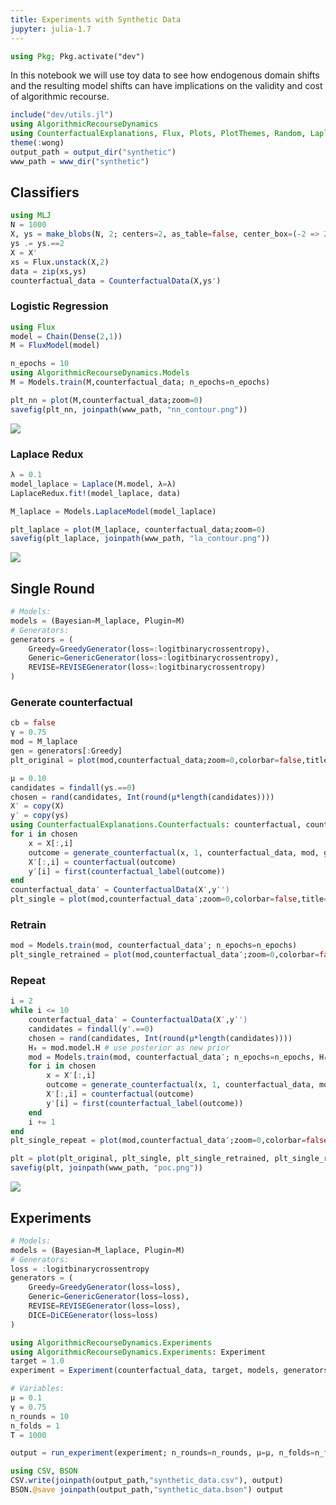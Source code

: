 ```yaml
---
title: Experiments with Synthetic Data
jupyter: julia-1.7
---
```


```julia
using Pkg; Pkg.activate("dev")
```


In this notebook we will use toy data to see how endogenous domain shifts and the resulting model shifts can have implications on the validity and cost of algorithmic recourse.

```julia
include("dev/utils.jl")
using AlgorithmicRecourseDynamics
using CounterfactualExplanations, Flux, Plots, PlotThemes, Random, LaplaceRedux, LinearAlgebra
theme(:wong)
output_path = output_dir("synthetic")
www_path = www_dir("synthetic")
```

## Classifiers

```julia
using MLJ
N = 1000
X, ys = make_blobs(N, 2; centers=2, as_table=false, center_box=(-2 => 2), cluster_std=0.1)
ys .= ys.==2
X = X'
xs = Flux.unstack(X,2)
data = zip(xs,ys)
counterfactual_data = CounterfactualData(X,ys')
```

### Logistic Regression

```julia
using Flux
model = Chain(Dense(2,1))
M = FluxModel(model)
```


```julia
n_epochs = 10
using AlgorithmicRecourseDynamics.Models
M = Models.train(M,counterfactual_data; n_epochs=n_epochs)
```

```julia
plt_nn = plot(M,counterfactual_data;zoom=0)
savefig(plt_nn, joinpath(www_path, "nn_contour.png"))
```

![](../artifacts/upload/www/synthetic/nn_contour.png)

### Laplace Redux

```julia
λ = 0.1
model_laplace = Laplace(M.model, λ=λ)
LaplaceRedux.fit!(model_laplace, data)
```

```julia
M_laplace = Models.LaplaceModel(model_laplace)
```

```julia
plt_laplace = plot(M_laplace, counterfactual_data;zoom=0)
savefig(plt_laplace, joinpath(www_path, "la_contour.png"))
```

![](../artifacts/upload/www/synthetic/la_contour.png)

## Single Round

```julia
# Models:
models = (Bayesian=M_laplace, Plugin=M)
# Generators:
generators = (
    Greedy=GreedyGenerator(loss=:logitbinarycrossentropy), 
    Generic=GenericGenerator(loss=:logitbinarycrossentropy),
    REVISE=REVISEGenerator(loss=:logitbinarycrossentropy)
)
```

### Generate counterfactual

```julia
cb = false
γ = 0.75
mod = M_laplace
gen = generators[:Greedy]
plt_original = plot(mod,counterfactual_data;zoom=0,colorbar=false,title="(a)")
```

```julia
μ = 0.10
candidates = findall(ys.==0)
chosen = rand(candidates, Int(round(μ*length(candidates))))
X′ = copy(X)
y′ = copy(ys)
using CounterfactualExplanations.Counterfactuals: counterfactual, counterfactual_label
for i in chosen
    x = X[:,i]
    outcome = generate_counterfactual(x, 1, counterfactual_data, mod, gen,γ=γ)
    X′[:,i] = counterfactual(outcome)
    y′[i] = first(counterfactual_label(outcome))
end
counterfactual_data′ = CounterfactualData(X′,y′')
plt_single = plot(mod,counterfactual_data′;zoom=0,colorbar=false,title="(b)")
```

### Retrain

```julia
mod = Models.train(mod, counterfactual_data′; n_epochs=n_epochs)
plt_single_retrained = plot(mod,counterfactual_data′;zoom=0,colorbar=false,title="(c)")
```

### Repeat

```julia
i = 2
while i <= 10
    counterfactual_data′ = CounterfactualData(X′,y′')
    candidates = findall(y′.==0)
    chosen = rand(candidates, Int(round(μ*length(candidates))))
    H₀ = mod.model.H # use posterior as new prior
    mod = Models.train(mod, counterfactual_data′; n_epochs=n_epochs, H₀=H₀)
    for i in chosen
        x = X′[:,i]
        outcome = generate_counterfactual(x, 1, counterfactual_data, mod, gen; γ=γ)
        X′[:,i] = counterfactual(outcome)
        y′[i] = first(counterfactual_label(outcome))
    end
    i += 1
end
plt_single_repeat = plot(mod,counterfactual_data′;zoom=0,colorbar=false,title="(d)")
```

```julia
plt = plot(plt_original, plt_single, plt_single_retrained, plt_single_repeat, layout=(1,4), legend=false, axis=nothing, size=(600,165))
savefig(plt, joinpath(www_path, "poc.png"))
```

![](../artifacts/upload/www/synthetic/poc.png)

## Experiments

```julia
# Models:
models = (Bayesian=M_laplace, Plugin=M)
# Generators:
loss = :logitbinarycrossentropy
generators = (
    Greedy=GreedyGenerator(loss=loss), 
    Generic=GenericGenerator(loss=loss),
    REVISE=REVISEGenerator(loss=loss),
    DICE=DiCEGenerator(loss=loss)
)
```


```julia
using AlgorithmicRecourseDynamics.Experiments
using AlgorithmicRecourseDynamics.Experiments: Experiment
target = 1.0
experiment = Experiment(counterfactual_data, target, models, generators, 5)
```

```julia
# Variables:
μ = 0.1
γ = 0.75
n_rounds = 10
n_folds = 1
T = 1000
```

```julia
output = run_experiment(experiment; n_rounds=n_rounds, μ=μ, n_folds=n_folds, γ=γ, T=T)
```


```julia
using CSV, BSON
CSV.write(joinpath(output_path,"synthetic_data.csv"), output)
BSON.@save joinpath(output_path,"synthetic_data.bson") output
```